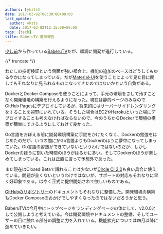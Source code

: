 ```yaml
---
authors: [ykzts]
date: 2017-03-02T08:30:00+09:00
last_update:
  author: ykzts
  date: 2017-03-02T12:15:00+09:00
tags: [tech]
title: BaberuTV 進捗報告
---
```


[少し前](../../../../2016/11/28/making-tv/index.mdx)から作っている[BaberuTV](https://baberu.tv/)だが、順調に開発が進行している。

{/* truncate */}

わたしの技術検証という側面が強い都合上、機能の追加のペースはどうしてもゆるやかになってしまっている。だが[Material-UI](http://www.material-ui.com/)を使うことによって見た目に関してもそれなりに見られるものになってきたのではないかという自負がある。

DockerとDocker Composeを使うことによって、手元の環境をさして汚すことなく開発環境の構築を行えるようになった。現在は静的ページのみなのでGitHub Pagesにデプロイしているが、将来的にはサーバーサイドレンダリングをすることを視野にいれている。そうした場合はEC2やHerokuといった場にデプロイすることも考えなければならないので、今のうちからDockerで環境の構築が簡単にできるようにしておけて良かった。

Go言語をおぼえる前に開発環境構築に手間をかけたくなく、Dockerの勉強をはじめたのだが、いつの間にかGo言語よりもDockerのほうに夢中になってしまっていた。Go言語の習熟ができていないというわけではないのだが、しかしDockerのほうに割いた時間のほうがはるかに多い。そしてDockerのほうが楽しめてしまっている。これは正直に言って予想外であった。

また現在はClosed Betaで語れることは少ないが[Circle CI 2.0](https://circleci.com/beta-access/)も良い具合に使えている。問題が全くないというわけではないが、サポートの対応もそれなりに早く好印象である。はやく正式に提供開始されて欲しいものである。

[GitHubのリポジトリー](https://github.com/baberutv/baberutv)のドキュメントもそれなりに整備した。開発環境の構築もDocker Composeのおかげでしやすくなったのではないだろうかと思う。

BaberuTVは今月中にトップページをランディングページの体にして、v2.0.0として公開しようと考えている。今は開発環境やドキュメントの整備、そしてユーザーの目に触れる部分の調整に力を入れている。機能拡充については四月以降に進めていきたい。

